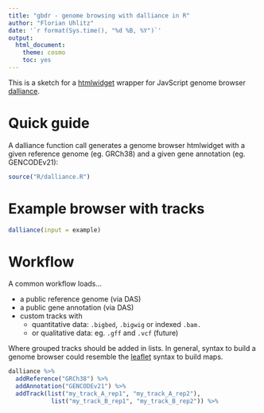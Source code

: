 ```yaml
---
title: "gbdr - genome browsing with dalliance in R"
author: "Florian Uhlitz"
date: '`r format(Sys.time(), "%d %B, %Y")`'
output: 
  html_document:
    theme: cosmo
    toc: yes
---
```


This is a sketch for a [htmlwidget](https://htmlwidgets.org) wrapper for JavScript genome browser [dalliance](https://biodalliance.org).

# Quick guide

A dalliance function call generates a genome browser htmlwidget with a given reference genome (eg. GRCh38) and a given gene annotation (eg. GENCODEv21):

```r

source("R/dalliance.R")

```

# Example browser with tracks

```r

dalliance(input = example)

```


# Workflow

A common workflow loads... 

* a public reference genome (via DAS)
* a public gene annotation (via DAS)
* custom tracks with
    + quantitative data: `.bigbed`, `.bigwig` or indexed `.bam.`
    + or qualitative data: eg. `.gff` and `.vcf` (future) 

Where grouped tracks should be added in lists. In general, syntax to build a genome browser could resemble the [leaflet](https://rstudio.github.io/leaflet/) syntax to build maps.


```r

dalliance %>% 
  addReference("GRCh38") %>% 
  addAnnotation("GENCODEv21") %>% 
  addTrack(list("my_track_A_rep1", "my_track_A_rep2"), 
            list("my_track_B_rep1", "my_track_B_rep2")) %>% 

```





